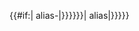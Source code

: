 {{#if:{{{variant|}}}|{{{{{{name|}}} alias-{{{variant}}}|{{{alias-{{{variant}}}}}}}}}|{{{{{{name|}}} alias|{{{alias}}}}}}}}<noinclude>
{{Documentation, template|content=This template is used internally by [[Template:getalias]]. It is not intended to be transcluded directly.}}
[[Category:旗幟模板系統|{{PAGENAME}}]]
</noinclude>